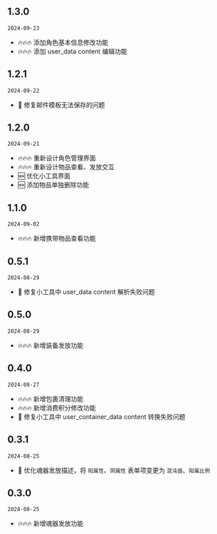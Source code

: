 ## 1.3.0

`2024-09-23`

- 🔥🔥🔥 添加角色基本信息修改功能
- 🔥🔥🔥 添加 user_data content 编辑功能

## 1.2.1

`2024-09-22`

- 🐞 修复邮件模板无法保存的问题

## 1.2.0

`2024-09-21`

- 🔥🔥🔥 重新设计角色管理界面
- 🔥🔥🔥 重新设计物品查看、发放交互
- 🆕 优化小工具界面
- 🆕 添加物品单独删除功能

## 1.1.0

`2024-09-02`

- 🔥🔥🔥 新增携带物品查看功能

## 0.5.1

`2024-08-29`

- 🐞 修复小工具中 user_data content 解析失败问题

## 0.5.0

`2024-08-29`

- 🔥🔥🔥 新增装备发放功能

## 0.4.0

`2024-08-27`

- 🔥🔥🔥 新增包裹清理功能
- 🔥🔥🔥 新增消费积分修改功能
- 🐞 修复小工具中 user_container_data content 转换失败问题

## 0.3.1

`2024-08-25`

- 💄 优化魂器发放描述，将 `阳属性`、`阴属性` 表单项变更为 `混沌值`、`阳属比例`

## 0.3.0

`2024-08-25`

- 🔥🔥🔥 新增魂器发放功能
